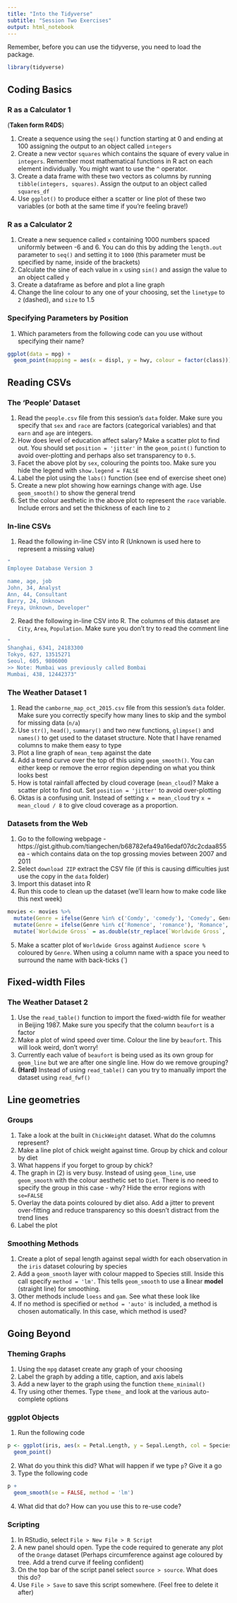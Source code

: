```yaml
---
title: "Into the Tidyverse"
subtitle: "Session Two Exercises"
output: html_notebook
---
```


Remember, before you can use the tidyverse, you need to load the package.

```r
library(tidyverse)
```

## Coding Basics

### R as a Calculator 1

(**Taken form R4DS**)

1. Create a sequence using the `seq()` function starting at 0 and ending at 100 assigning the output to an object called `integers`
2. Create a new vector `squares` which contains the square of every value in `integers`. Remember most mathematical functions in R act on each element individually. You might want to use the `^` operator.
3. Create a data frame with these two vectors as columns by running `tibble(integers, squares)`. Assign the output to an object called `squares_df`
4. Use `ggplot()` to produce either a scatter or line plot of these two variables (or both at the same time if you're feeling brave!)

### R as a Calculator 2

1. Create a new sequence called `x` containing 1000 numbers spaced uniformly between -6 and 6. You can do this by adding the `length.out` parameter to `seq()` and setting it to `1000` (this parameter must be specified by name, inside of the brackets)
2. Calculate the sine of each value in `x` using `sin()` and assign the value to an object called `y`
3. Create a dataframe as before and plot a line graph
4. Change the line colour to any one of your choosing, set the `linetype` to `2` (dashed), and `size` to 1.5

### Specifying Parameters by Position

1. Which parameters from the following code can you use without specifying their name? 

```r
ggplot(data = mpg) +
  geom_point(mapping = aes(x = displ, y = hwy, colour = factor(class)))
```

## Reading CSVs

### The 'People' Dataset

1. Read the `people.csv` file from this session's `data` folder. Make sure you specify that `sex` and `race` are factors (categorical variables) and that `earn` and `age` are integers.
2. How does level of education affect salary? Make a scatter plot to find out. You should set `position = 'jitter'` in the `geom_point()` function to avoid over-plotting and perhaps also set transparency to `0.5`.
3. Facet the above plot by `sex`, colouring the points too. Make sure you hide the legend with `show.legend = FALSE`
4. Label the plot using the `labs()` function (see end of exercise sheet one)
5. Create a new plot showing how earnings change with age. Use `geom_smooth()` to show the general trend 
6. Set the colour aesthetic in the above plot to represent the `race` variable. Include errors and set the thickness of each line to `2`

### In-line CSVs

1. Read the following in-line CSV into R (Unknown is used here to represent a missing value)

```r
"
Employee Database Version 3

name, age, job
John, 34, Analyst
Ann, 44, Consultant
Barry, 24, Unknown
Freya, Unknown, Developer"
```

2. Read the following in-line CSV into R. The columns of this dataset are `City`, `Area`, `Population`. Make sure you don't try to read the comment line

```r
"
Shanghai, 6341, 24183300
Tokyo, 627, 13515271
Seoul, 605, 9806000
>> Note: Mumbai was previously called Bombai
Mumbai, 438, 12442373"
```

### The Weather Dataset 1

1. Read the `camborne_map_oct_2015.csv` file from this session's `data` folder. Make sure you correctly specify how many lines to skip and the symbol for missing data (`n/a`)
2. Use `str()`, `head()`, `summary()` and two new functions, `glimpse()` and `names()` to get used to the dataset structure. Note that I have renamed columns to make them easy to type
3. Plot a line graph of `mean_temp` against the date
4. Add a trend curve over the top of this using `geom_smooth()`. You can either keep or remove the error region depending on what you think looks best
5. How is total rainfall affected by cloud coverage (`mean_cloud`)? Make a scatter plot to find out. Set `position = 'jitter'` to avoid over-plotting
6. Oktas is a confusing unit. Instead of setting `x = mean_cloud` try `x = mean_cloud / 8` to give cloud coverage as a proportion.

### Datasets from the Web

1. Go to the following webpage - https://gist.github.com/tiangechen/b68782efa49a16edaf07dc2cdaa855ea - which contains data on the top grossing movies between 2007 and 2011
2. Select `download ZIP` extract the CSV file (if this is causing difficulties just use the copy in the `data` folder)
3. Import this dataset into R
4. Run this code to clean up the dataset (we'll learn how to make code like this next week)

```r
movies <- movies %>%
  mutate(Genre = ifelse(Genre %in% c('Comdy', 'comedy'), 'Comedy', Genre)) %>%
  mutate(Genre = ifelse(Genre %in% c('Romence', 'romance'), 'Romance', Genre)) %>%
  mutate(`Worldwide Gross` = as.double(str_replace(`Worldwide Gross`, '\\$', '')))
```

5. Make a scatter plot of `Worldwide Gross` against `Audience score %` coloured by `Genre`. When using a column name with a space you need to surround the name with back-ticks (\`)

## Fixed-width Files

### The Weather Dataset 2

1. Use the `read_table()` function to import the fixed-width file for weather in Beijing 1987. Make sure you specify that the column `beaufort` is a factor
2. Make a plot of wind speed over time. Colour the line by `beaufort`. This will look weird, don't worry!
3. Currently each value of `beaufort` is being used as its own group for `geom_line` but we are after one single line. How do we remove grouping?
4. **(Hard)** Instead of using `read_table()` can you try to manually import the dataset using `read_fwf()`

## Line geometries

### Groups

1. Take a look at the built in `ChickWeight` dataset. What do the columns represent?
2. Make a line plot of chick weight against time. Group by chick and colour by diet
3. What happens if you forget to group by chick?
4. The graph in (2) is very busy. Instead of using `geom_line`, use `geom_smooth` with the colour aesthetic set to `Diet`. There is no need to specify the group in this case - why? Hide the error regions with `se=FALSE`
5. Overlay the data points coloured by diet also. Add a jitter to prevent over-fitting and reduce transparency so this doesn't distract from the trend lines
6. Label the plot

### Smoothing Methods

1. Create a plot of sepal length against sepal width for each observation in the `iris` dataset colouring by species
2. Add a `geom_smooth` layer with colour mapped to Species still. Inside this call specify `method = 'lm'`. This tells `geom_smooth` to use a **l**inear **model** (straight line) for smoothing.
3. Other methods include `loess` and `gam`. See what these look like
4. If no method is specified or `method = 'auto'` is included, a method is chosen automatically. In this case, which method is used?

## Going Beyond

### Theming Graphs

1. Using the `mpg` dataset create any graph of your choosing
2. Label the graph by adding a title, caption, and axis labels
3. Add a new layer to the graph using the function `theme_minimal()`
4. Try using other themes. Type `theme_` and look at the various auto-complete options

### ggplot Objects

1. Run the following code

```r
p <- ggplot(iris, aes(x = Petal.Length, y = Sepal.Length, col = Species)) +
  geom_point()
```

2. What do you think this did? What will happen if we type `p`? Give it a go
3. Type the following code

```r
p +
  geom_smooth(se = FALSE, method = 'lm')
```

4. What did that do? How can you use this to re-use code?

### Scripting

1. In RStudio, select `File > New File > R Script`
2. A new panel should open. Type the code required to generate any plot of the `Orange` dataset (Perhaps circumference against age coloured by tree. Add a trend curve if feeling confident)
3. On the top bar of the script panel select `source > source`. What does this do? 
4. Use `File > Save` to save this script somewhere. (Feel free to delete it after)
